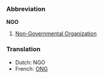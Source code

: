===Abbreviation===
'''NGO'''

#[[Non-Governmental Organization]]

===Translation===
*Dutch: NGO
*French: [[ONG]]